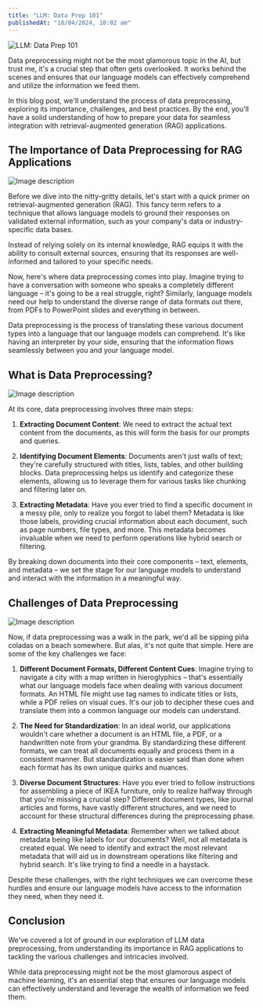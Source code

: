 ```yaml
---
title: "LLM: Data Prep 101"
publishedAt: "18/04/2024, 10:02 am"
---
```


![LLM: Data Prep 101](https://dev-to-uploads.s3.amazonaws.com/uploads/articles/j8cwnq4aq39he1138xi5.jpg)

Data preprocessing might not be the most glamorous topic in the AI, but trust me, it's a crucial step that often gets overlooked. It works behind the scenes and ensures that our language models can effectively comprehend and utilize the information we feed them.

In this blog post, we'll understand the process of data preprocessing, exploring its importance, challenges, and best practices. By the end, you'll have a solid understanding of how to prepare your data for seamless integration with retrieval-augmented generation (RAG) applications.

## The Importance of Data Preprocessing for RAG Applications


![Image description](https://dev-to-uploads.s3.amazonaws.com/uploads/articles/d6j8fqs3yonzkl4ksgl2.png)



Before we dive into the nitty-gritty details, let's start with a quick primer on retrieval-augmented generation (RAG). This fancy term refers to a technique that allows language models to ground their responses on validated external information, such as your company's data or industry-specific data bases.

Instead of relying solely on its internal knowledge, RAG equips it with the ability to consult external sources, ensuring that its responses are well-informed and tailored to your specific needs.

Now, here's where data preprocessing comes into play. Imagine trying to have a conversation with someone who speaks a completely different language – it's going to be a real struggle, right? Similarly, language models need our help to understand the diverse range of data formats out there, from PDFs to PowerPoint slides and everything in between.

Data preprocessing is the process of translating these various document types into a language that our language models can comprehend. It's like having an interpreter by your side, ensuring that the information flows seamlessly between you and your language model.

## What is Data Preprocessing?


![Image description](https://dev-to-uploads.s3.amazonaws.com/uploads/articles/6decrcjfjg1u0g409iqf.png)



At its core, data preprocessing involves three main steps:

1. **Extracting Document Content**: We need to extract the actual text content from the documents, as this will form the basis for our prompts and queries.
    
2. **Identifying Document Elements**: Documents aren't just walls of text; they're carefully structured with titles, lists, tables, and other building blocks. Data preprocessing helps us identify and categorize these elements, allowing us to leverage them for various tasks like chunking and filtering later on.
    
3. **Extracting Metadata**: Have you ever tried to find a specific document in a messy pile, only to realize you forgot to label them? Metadata is like those labels, providing crucial information about each document, such as page numbers, file types, and more. This metadata becomes invaluable when we need to perform operations like hybrid search or filtering.
    

By breaking down documents into their core components – text, elements, and metadata – we set the stage for our language models to understand and interact with the information in a meaningful way.

## Challenges of Data Preprocessing


![Image description](https://dev-to-uploads.s3.amazonaws.com/uploads/articles/gsrx7hidb4qch5j2w55b.png)



Now, if data preprocessing was a walk in the park, we'd all be sipping piña coladas on a beach somewhere. But alas, it's not quite that simple. Here are some of the key challenges we face:

1. **Different Document Formats, Different Content Cues**: Imagine trying to navigate a city with a map written in hieroglyphics – that's essentially what our language models face when dealing with various document formats. An HTML file might use tag names to indicate titles or lists, while a PDF relies on visual cues. It's our job to decipher these cues and translate them into a common language our models can understand.
    
2. **The Need for Standardization**: In an ideal world, our applications wouldn't care whether a document is an HTML file, a PDF, or a handwritten note from your grandma. By standardizing these different formats, we can treat all documents equally and process them in a consistent manner. But standardization is easier said than done when each format has its own unique quirks and nuances.
    
3. **Diverse Document Structures**: Have you ever tried to follow instructions for assembling a piece of IKEA furniture, only to realize halfway through that you're missing a crucial step? Different document types, like journal articles and forms, have vastly different structures, and we need to account for these structural differences during the preprocessing phase.
    
4. **Extracting Meaningful Metadata**: Remember when we talked about metadata being like labels for our documents? Well, not all metadata is created equal. We need to identify and extract the most relevant metadata that will aid us in downstream operations like filtering and hybrid search. It's like trying to find a needle in a haystack.
    

Despite these challenges, with the right techniques we can overcome these hurdles and ensure our language models have access to the information they need, when they need it.

## Conclusion

We've covered a lot of ground in our exploration of LLM data preprocessing, from understanding its importance in RAG applications to tackling the various challenges and intricacies involved.

While data preprocessing might not be the most glamorous aspect of machine learning, it's an essential step that ensures our language models can effectively understand and leverage the wealth of information we feed them.